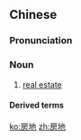 ==Chinese==
{{zh-forms}}

===Pronunciation===
{{zh-pron
|m=fángdì
|c=fong4 dei6
|cat=n
}}

===Noun===
{{zh-noun}}

# [[real estate]]

====Derived terms====
{{zh-der|房地產}}

[[ko:房地]]
[[zh:房地]]
